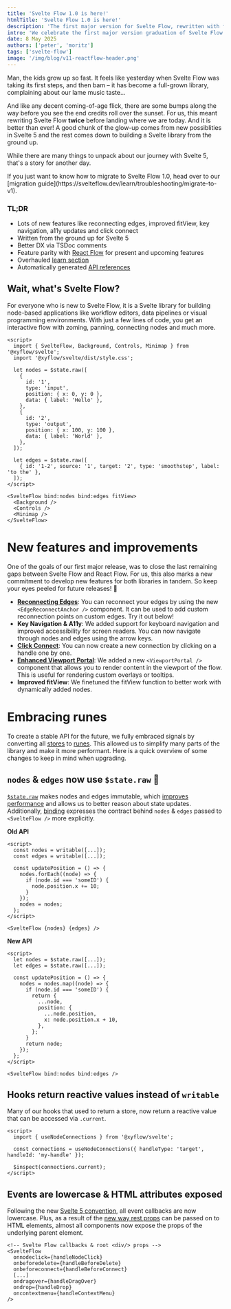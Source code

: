 ```yaml
---
title: 'Svelte Flow 1.0 is here!'
htmlTitle: 'Svelte Flow 1.0 is here!'
description: 'The first major version for Svelte Flow, rewritten with full support for Svelte 5 and many new features.'
intro: 'We celebrate the first major version graduation of Svelte Flow with a full Svelte 5 rewrite and many new features.'
date: 8 May 2025
authors: ['peter', 'moritz']
tags: ['svelte-flow']
image: '/img/blog/v11-reactflow-header.png'
---
```



Man, the kids grow up so fast. It feels like yesterday when Svelte Flow was taking its first steps, and then bam – it has become a full-grown library, complaining about our lame music taste...

And like any decent coming-of-age flick, there are some bumps along the way before you see the end credits roll over the sunset. For us, this meant rewriting Svelte Flow **twice** before landing where we are today. And it is better than ever! A good chunk of the glow-up comes from new possiblities in Svelte 5 and the rest comes down to building a Svelte library from the ground up.

While there are many things to unpack about our journey with Svelte 5, that's a story for another day.

<Callout type="info">
  If you just want to know how to migrate to Svelte Flow 1.0, head over to our [migration
  guide](https://svelteflow.dev/learn/troubleshooting/migrate-to-v1).
</Callout>

### TL;DR

<div style={{ marginTop: -10 }} />

- Lots of new features like reconnecting edges, improved fitView, key navigation, a11y updates and click connect
- Written from the ground up for Svelte 5
- Better DX via TSDoc comments
- Feature parity with [React Flow](https://reactflow.dev) for present and upcoming features
- Overhauled [learn section](https://svelteflow.dev/learn)
- Automatically generated [API references](https://svelteflow.dev/api-reference)

## Wait, what's Svelte Flow?

For everyone who is new to Svelte Flow, it is a Svelte library for building node-based applications like workflow editors, data pipelines or visual programming environments. With just a few lines of code, you get an interactive flow with zoming, panning, connecting nodes and much more.

```svelte filename="App.svelte"
<script>
  import { SvelteFlow, Background, Controls, Minimap } from '@xyflow/svelte';
  import '@xyflow/svelte/dist/style.css';

  let nodes = $state.raw([
    {
      id: '1',
      type: 'input',
      position: { x: 0, y: 0 },
      data: { label: 'Hello' },
    },
    {
      id: '2',
      type: 'output',
      position: { x: 100, y: 100 },
      data: { label: 'World' },
    },
  ]);

  let edges = $state.raw([
    { id: '1-2', source: '1', target: '2', type: 'smoothstep', label: 'to the' },
  ]);
</script>

<SvelteFlow bind:nodes bind:edges fitView>
  <Background />
  <Controls />
  <Minimap />
</SvelteFlow>
```

<Bleed>
  <RemoteCodeViewer
    route="posts/announcement"
    framework="svelte"
    showEditor={false}
    showOpenInStackblitz={false}
    showOpenInCodeSandbox={false}
  />
</Bleed>

# New features and improvements

One of the goals of our first major release, was to close the last remaining gaps between Svelte Flow and React Flow. For us, this also marks a new commitment to develop new features for both libraries in tandem. So keep your eyes peeled for future releases! 👀

- **[Reconnecting Edges]()**: You can reconnect your edges by using the new `<EdgeReconnectAnchor />` component. It can be used to add custom reconnection points on custom edges. Try it out below!
- **Key Navigation & A11y**: We added support for keyboard navigation and improved accessibility for screen readers. You can now navigate through nodes and edges using the arrow keys.
- **[Click Connect]()**: You can now create a new connection by clicking on a handle one by one.
- **[Enhanced Viewport Portal]()**: We added a new `<ViewportPortal />` component that allows you to render content in the viewport of the flow. This is useful for rendering custom overlays or tooltips.
- **Improved fitView**: We finetuned the fitView function to better work with dynamically added nodes.

# Embracing runes

To create a stable API for the future, we fully embraced signals by converting all [stores](https://svelte.dev/docs/svelte/stores) to [runes](https://svelte.dev/docs/svelte/what-are-runes). This allowed us to simplify many parts of the library and make it more performant. Here is a quick overview of some changes to keep in mind when upgrading.

## `nodes` & `edges` now use `$state.raw` 🦁

[`$state.raw`](https://svelte.dev/docs/svelte/$state#$state.raw) makes nodes and edges immutable, which [improves performance](https://svelte.dev/playground/e6f804ba6da348bc8b6a0a13c59672cb?version=5.19.0) and allows us to better reason about state updates. Additionally, [binding](https://svelte.dev/docs/svelte/$bindable) expresses the contract behind `nodes` & `edges` passed to `<SvelteFlow />` more explicitly.

**Old API**

```svelte
<script>
  const nodes = writable([...]);
  const edges = writable([...]);

  const updatePosition = () => {
    nodes.forEach((node) => {
      if (node.id === 'someID') {
        node.position.x += 10;
      }
    });
    nodes = nodes;
  };
</script>

<SvelteFlow {nodes} {edges} />
```

**New API**

```svelte
<script>
  let nodes = $state.raw([...]);
  let edges = $state.raw([...]);

  const updatePosition = () => {
    nodes = nodes.map((node) => {
      if (node.id === 'someID') {
        return {
          ...node,
          position: {
            ...node.position,
            x: node.position.x + 10,
          },
        };
      }
      return node;
    });
  };
</script>

<SvelteFlow bind:nodes bind:edges />
```

## Hooks return reactive values instead of `writable`

Many of our hooks that used to return a store, now return a reactive value that can be accessed via `.current`.

```svelte
<script>
  import { useNodeConnections } from '@xyflow/svelte';

  const connections = useNodeConnections({ handleType: 'target', handleId: 'my-handle' });

  $inspect(connections.current);
</script>
```

## Events are lowercase & HTML attributes exposed

Following the new [Svelte 5 convention](https://svelte.dev/docs/svelte/v5-migration-guide#Event-changes), all event callbacks are now lowercase.
Plus, as a result of the [new way rest props](https://svelte.dev/docs/svelte/$props#Rest-props) can be passed on to HTML elements, almost all components now expose the props of the underlying parent element.

```svelte
<!-- Svelte Flow callbacks & root <div/> props -->
<SvelteFlow
  onnodeclick={handleNodeClick}
  onbeforedelete={handleBeforeDelete}
  onbeforeconnect={handleBeforeConnect}
  [...]
  ondragover={handleDragOver}
  ondrop={handleDrop}
  oncontextmenu={handleContextMenu}
/>
```

##
